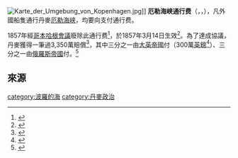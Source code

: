 {{noteTA
|1=zh-hans:厄勒海峡; zh-hant:松德海峽
}}
[[File:Karte_der_Umgebung_von_Kopenhagen.jpg|thumb]]]]
'''厄勒海峡通行费'''（{{lang-da|Øresundstolden}}，{{lang-en|Sound Dues}}，{{lang-ru|Зундская пошлина}}），凡外國船隻通行丹麥[[厄勒海峡|厄勒海峡]]，均要向{{link-en|丹麥皇家|Danish royal family}}支付通行费。

1857年經[[哥本哈根會議|哥本哈根會議]]廢除此通行费<ref>{{Cite web|title=British and foreign state papers.  v.47 (1856-1857).|url=https://babel.hathitrust.org/cgi/pt?id=hvd.hj1391;view=1up;seq=60|access-date=2021-05-11|work=HathiTrust|language=en}}</ref>，於1857年3月14日生效<ref>{{cite web |url=http://www.unesco.org/csi/act/russia/legalpro6.htm |title=Legal provision: maritime law |publisher=UNESCO |access-date=2020-08-27 |archive-date=2017-05-09 |archive-url=https://web.archive.org/web/20170509042414/http://www.unesco.org/csi/act/russia/legalpro6.htm |dead-url=no }}</ref>。為了達成協議，丹麥獲得一筆過3,350萬{{link-en|丹麥帝國元|Danish rigsdaler}}賠償<ref>{{cite web |url=http://www.danskskaanskforening.dk/DST/2-05-oresundstolden.htm |title=Øresundstolden |publisher=Dansk-Skånsk Tidsskrift |first=Torben |last=Hvidegaard |date=2005-05-02 |language=da |dead-url=yes |archive-url=https://web.archive.org/web/20131023020829/http://www.danskskaanskforening.dk/DST/2-05-oresundstolden.htm |archive-date=2013-10-23 |accessdate=2020-08-27 }}</ref>，其中三分之一由[[大英帝國|大英帝國]]付（300萬[[英鎊|英鎊]]<ref>{{cite journal|title=用于国际航行海峡的通行制度|author=胡城军|date=2009年9月上|journal=《法制与社会》|url=https://d1wqtxts1xzle7.cloudfront.net/37889446/用于国际航行海峡的通行制度_胡城.pdf|archiveurl=https://web.archive.org/web/20200827090644/https://d1wqtxts1xzle7.cloudfront.net/37889446/%E7%94%A8%E4%BA%8E%E5%9B%BD%E9%99%85%E8%88%AA%E8%A1%8C%E6%B5%B7%E5%B3%A1%E7%9A%84%E9%80%9A%E8%A1%8C%E5%88%B6%E5%BA%A6_%E8%83%A1%E5%9F%8E.pdf?1434094694=&response-content-disposition=inline%3B+filename%3D37889446.pdf&Expires=1598521788&Signature=WzIsHCUcvUr1LIzIe64Yp-walrH1Vu-3VrViVnUY86Xi5NmzuQZhhcHBGBgpFRyd-6w3DrvDkXz89Yg7L2jPZtSVVXKw8ARo~R0p5FRQ1dPvSah5mb-AMj-bD8Ol~XYchHgENRK3GCl14nKW1HPaTuOHqZ81WBZK3U~YRItUx6OVoJ9~OJ6dM6VzP0ywS2lw~EUWDV~ofVFSe42PcojfZNh02~6ekbhZXxcRut1YhbNviZz8A1vfBKQZ9SYCV7Piop~qEwKk0y6KYCtwo~gOUSXfmvVGqfKkNSc6V5PeTNFD8uCfdpjuNqvdaXKvo0deUkbDEfilrWnbFxlwyPnAYA__&Key-Pair-Id=APKAJLOHF5GGSLRBV4ZA|archivedate=2020-08-27|access-date=2020-08-27|dead-url=yes}}</ref>）、三分之一由[[俄羅斯帝國|俄羅斯帝國]]付。<ref name="Alexandersson">{{cite book|last=Alexandersson|first=Gunnar|title=International Straits of the World: The Baltic Straits|year=1982|isbn=90-247-2595-X|publisher=Martinus Nijhoff Publishers}}</ref>

==來源==
{{REFLIST}}

[[category:波羅的海|category:波羅的海]]
[[category:丹麥政治|category:丹麥政治]]